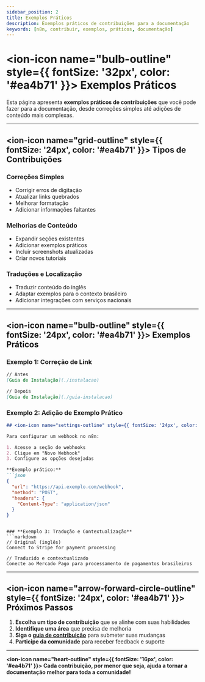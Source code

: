 ---
sidebar_position: 2
title: Exemplos Práticos
description: Exemplos práticos de contribuições para a documentação
keywords: [n8n, contribuir, exemplos, práticos, documentação]
---


# <ion-icon name="bulb-outline" style={{ fontSize: '32px', color: '#ea4b71' }}></ion-icon> Exemplos Práticos

Esta página apresenta **exemplos práticos de contribuições** que você pode fazer para a documentação, desde correções simples até adições de conteúdo mais complexas.

---

## <ion-icon name="grid-outline" style={{ fontSize: '24px', color: '#ea4b71' }}></ion-icon> Tipos de Contribuições

### **Correções Simples**
- Corrigir erros de digitação
- Atualizar links quebrados
- Melhorar formatação
- Adicionar informações faltantes

### **Melhorias de Conteúdo**
- Expandir seções existentes
- Adicionar exemplos práticos
- Incluir screenshots atualizadas
- Criar novos tutoriais

### **Traduções e Localização**
- Traduzir conteúdo do inglês
- Adaptar exemplos para o contexto brasileiro
- Adicionar integrações com serviços nacionais

---

## <ion-icon name="bulb-outline" style={{ fontSize: '24px', color: '#ea4b71' }}></ion-icon> Exemplos Práticos

### **Exemplo 1: Correção de Link**
```markdown
// Antes
[Guia de Instalação](./instalacao)

// Depois  
[Guia de Instalação](./guia-instalacao)
```

### **Exemplo 2: Adição de Exemplo Prático**
```markdown
## <ion-icon name="settings-outline" style={{ fontSize: '24px', color: '#ea4b71' }}></ion-icon> Configuração do Webhook

Para configurar um webhook no n8n:

1. Acesse a seção de webhooks
2. Clique em "Novo Webhook"
3. Configure as opções desejadas

**Exemplo prático:**
```json
{
  "url": "https://api.exemplo.com/webhook",
  "method": "POST",
  "headers": {
    "Content-Type": "application/json"
  }
}
```
```

### **Exemplo 3: Tradução e Contextualização**
```markdown
// Original (inglês)
Connect to Stripe for payment processing

// Traduzido e contextualizado
Conecte ao Mercado Pago para processamento de pagamentos brasileiros
```

---

## <ion-icon name="arrow-forward-circle-outline" style={{ fontSize: '24px', color: '#ea4b71' }}></ion-icon> Próximos Passos

1. **Escolha um tipo de contribuição** que se alinhe com suas habilidades
2. **Identifique uma área** que precisa de melhoria
3. **Siga o [guia de contribuição](./getting-started)** para submeter suas mudanças
4. **Participe da comunidade** para receber feedback e suporte

---

**<ion-icon name="heart-outline" style={{ fontSize: '16px', color: '#ea4b71' }}></ion-icon> Cada contribuição, por menor que seja, ajuda a tornar a documentação melhor para toda a comunidade!** 

